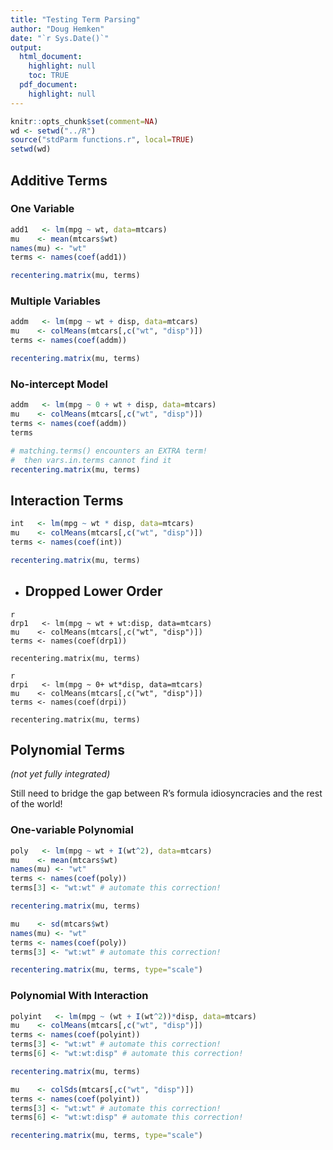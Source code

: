 ```yaml
---
title: "Testing Term Parsing"
author: "Doug Hemken"
date: "`r Sys.Date()`"
output:
  html_document:
    highlight: null
    toc: TRUE
  pdf_document:
    highlight: null
---
```


```r
knitr::opts_chunk$set(comment=NA)
wd <- setwd("../R")
source("stdParm functions.r", local=TRUE)
setwd(wd)
```

## Additive Terms

### One Variable

```r
add1   <- lm(mpg ~ wt, data=mtcars)
mu    <- mean(mtcars$wt)
names(mu) <- "wt"
terms <- names(coef(add1))

recentering.matrix(mu, terms)
```

### Multiple Variables
```r
addm   <- lm(mpg ~ wt + disp, data=mtcars)
mu    <- colMeans(mtcars[,c("wt", "disp")])
terms <- names(coef(addm))

recentering.matrix(mu, terms)
```

### No-intercept Model
```r
addm   <- lm(mpg ~ 0 + wt + disp, data=mtcars)
mu    <- colMeans(mtcars[,c("wt", "disp")])
terms <- names(coef(addm))
terms

# matching.terms() encounters an EXTRA term!
#  then vars.in.terms cannot find it
recentering.matrix(mu, terms) 
```

## Interaction Terms

```r
int   <- lm(mpg ~ wt * disp, data=mtcars)
mu    <- colMeans(mtcars[,c("wt", "disp")])
terms <- names(coef(int))

recentering.matrix(mu, terms)
```

- ## Dropped Lower Order

``` 
{r drp1}
drp1   <- lm(mpg ~ wt + wt:disp, data=mtcars)
mu    <- colMeans(mtcars[,c("wt", "disp")])
terms <- names(coef(drp1))

recentering.matrix(mu, terms)
```

```
{r drpi}
drpi   <- lm(mpg ~ 0+ wt*disp, data=mtcars)
mu    <- colMeans(mtcars[,c("wt", "disp")])
terms <- names(coef(drpi))

recentering.matrix(mu, terms)
```

## Polynomial Terms

*(not yet fully integrated)*

Still need to bridge the gap between R's formula
  idiosyncracies and the rest of the world!

### One-variable Polynomial
```r
poly   <- lm(mpg ~ wt + I(wt^2), data=mtcars)
mu    <- mean(mtcars$wt)
names(mu) <- "wt"
terms <- names(coef(poly))
terms[3] <- "wt:wt" # automate this correction!

recentering.matrix(mu, terms)
```

```r
mu    <- sd(mtcars$wt)
names(mu) <- "wt"
terms <- names(coef(poly))
terms[3] <- "wt:wt" # automate this correction!

recentering.matrix(mu, terms, type="scale")
```

### Polynomial With Interaction
```r
polyint   <- lm(mpg ~ (wt + I(wt^2))*disp, data=mtcars)
mu    <- colMeans(mtcars[,c("wt", "disp")])
terms <- names(coef(polyint))
terms[3] <- "wt:wt" # automate this correction!
terms[6] <- "wt:wt:disp" # automate this correction!

recentering.matrix(mu, terms)
```

```r
mu    <- colSds(mtcars[,c("wt", "disp")])
terms <- names(coef(polyint))
terms[3] <- "wt:wt" # automate this correction!
terms[6] <- "wt:wt:disp" # automate this correction!

recentering.matrix(mu, terms, type="scale")
```